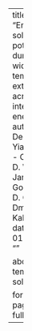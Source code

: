 ---
title: "Enhanced solar and wind potential during widespread temperature extremes across the U.S. interconnected energy grids"
author:
  - Deepti Singh
  - Yianna Bekris
  - Cassandra D. W. Rogers
  - James Doss-Gollin
  - Ethan D. Coffel
  - Dmitri A. Kalashnikov
date: 2023-01-01
details: ""

about:
  template: solana

format:
  html:
    page-layout: full
---